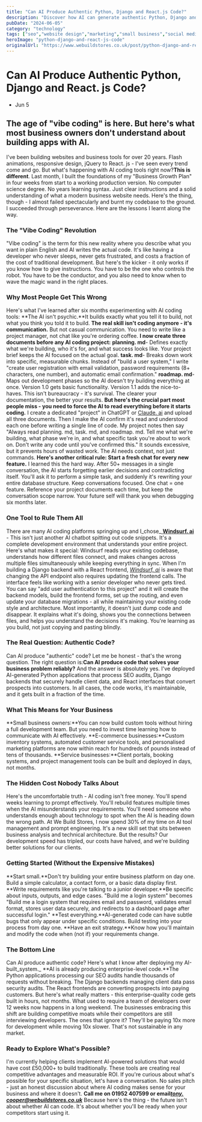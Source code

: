```yaml
---
title: "Can AI Produce Authentic Python, Django and React.js Code?"
description: "Discover how AI can generate authentic Python, Django and React.js Code. Learn to communicate effectively with AI for reliable coding solutions."
pubDate: "2024-06-05"
category: "technology"
tags: ["seo","website design","marketing","small business","social media"]
heroImage: "python-django-and-react-js-code"
originalUrl: "https://www.webuildstores.co.uk/post/python-django-and-react-js-code"
---
```




<BlogHeroImage src={heroImage} alt="Can AI Produce Authentic Python, Django and React.js Code?" />

# Can AI Produce Authentic Python, Django and React. js Code?
 * Jun 5
## The age of "vibe coding" is here. But here's what most business owners don't understand about building apps with AI.
I've been building websites and business tools for over 20 years. Flash animations, responsive design, jQuery to React. js - I've seen every trend come and go. But what's happening with AI coding tools right now?**This is different**.
Last month, I built the foundations of my "Business Growth Plan" in four weeks from start to a working production version.
No computer science degree. No years learning syntax. Just clear instructions and a solid understanding of what a modern business website needs.
Here's the thing, though - I almost failed spectacularly and burnt my codebase to the ground.
I succeeded through perseverance. Here are the lessons I learnt along the way.
###
### The "Vibe Coding" Revolution
"Vibe coding" is the term for this new reality where you describe what you want in plain English and AI writes the actual code. It's like having a developer who never sleeps, never gets frustrated, and costs a fraction of the cost of traditional development.
But here's the kicker - it only works if you know how to give instructions. You have to be the one who controls the robot. You have to be the conductor, and you also need to know when to wave the magic wand in the right places.
### Why Most People Get This Wrong
Here's what I've learned after six months experimenting with AI coding tools:
**The AI isn't psychic.**It builds exactly what you tell it to build, not what you think you told it to build.
**The real skill isn't coding anymore - it's communication.**
But not casual communication. You need to write like a project manager, not chat like you're ordering coffee.
**I now create three documents before any AI coding project:**
**planning. md**\- Defines exactly what we're building, who it's for, and what success looks like. Your project brief keeps the AI focused on the actual goal.
**task. md**\- Breaks down work into specific, measurable chunks. Instead of "build a user system," I write "create user registration with email validation, password requirements (8+ characters, one number), and automatic email confirmation."
**roadmap. md**\- Maps out development phases so the AI doesn't try building everything at once. Version 1.0 gets basic functionality. Version 1.1 adds the nice-to-haves.
This isn't bureaucracy - it's survival. The clearer your documentation, the better your results.
**But here's the crucial part most people miss - you need to force the AI to read everything before it starts coding.**
I create a dedicated "project" in ChatGPT or [Claude. ai](http://Claude.ai) and upload all three documents. Then I make the AI confirm it's read and understood each one before writing a single line of code.
My project notes then say "Always read planning. md, task. md, and roadmap. md. Tell me what we're building, what phase we're in, and what specific task you're about to work on. Don't write any code until you've confirmed this."
It sounds excessive, but it prevents hours of wasted work. The AI needs context, not just commands.
**Here's another critical rule: Start a fresh chat for every new feature.**
I learned this the hard way. After 50+ messages in a single conversation, the AI starts forgetting earlier decisions and contradicting itself. You'll ask it to perform a simple task, and suddenly it's rewriting your entire database structure.
Keep conversations focused. One chat = one feature. Reference your project documents each time, but keep the conversation scope narrow. Your future self will thank you when debugging six months later.
### One Tool to Rule Them All
There are many AI coding platforms springing up and I_chose_[ ](http://choseWindsurf.ai)[**Windsurf. ai**](http://Windsurf.ai) \- This isn't just another AI chatbot spitting out code snippets. It's a complete development environment that understands your entire project.
Here's what makes it special: Windsurf reads your existing codebase, understands how different files connect, and makes changes across multiple files simultaneously while keeping everything in sync. When I'm building a Django backend with a React frontend, [_Windsurf. ai_](http://Windsurf.ai) is aware that changing the API endpoint also requires updating the frontend calls.
The interface feels like working with a senior developer who never gets tired. You can say "add user authentication to this project" and it will create the backend models, build the frontend forms, set up the routing, and even update your database migrations - all while maintaining your existing code style and architecture.
Most importantly, it doesn't just dump code and disappear. It explains what it's doing, shows you the connections between files, and helps you understand the decisions it's making. You're learning as you build, not just copying and pasting blindly.
### The Real Question: Authentic Code?
Can AI produce "authentic" code? Let me be honest - that's the wrong question.
The right question is:**Can AI produce code that solves your business problem reliably?**
And the answer is absolutely yes.
I've deployed AI-generated Python applications that process SEO audits, Django backends that securely handle client data, and React interfaces that convert prospects into customers.
In all cases, the code works, it's maintainable, and it gets built in a fraction of the time.
### What This Means for Your Business
**Small business owners:**You can now build custom tools without hiring a full development team. But you need to invest time learning how to communicate with AI effectively.
**E-commerce businesses:**Custom inventory systems, automated customer service tools, and personalised marketing platforms are now within reach for hundreds of pounds instead of tens of thousands.
**Service businesses:**Client portals, booking systems, and project management tools can be built and deployed in days, not months.
### The Hidden Cost Nobody Talks About
Here's the uncomfortable truth - AI coding isn't free money.
You'll spend weeks learning to prompt effectively. You'll rebuild features multiple times when the AI misunderstands your requirements. You'll need someone who understands enough about technology to spot when the AI is heading down the wrong path.
At We Build Stores, I now spend 30% of my time on AI tool management and prompt engineering. It's a new skill set that sits between business analysis and technical architecture.
But the results? Our development speed has tripled, our costs have halved, and we're building better solutions for our clients.
### Getting Started (Without the Expensive Mistakes)
**Start small.**Don't try building your entire business platform on day one. Build a simple calculator, a contact form, or a basic data display first.
**Write requirements like you're talking to a junior developer.**Be specific about inputs, outputs, and edge cases. "Build me a login system" becomes "Build me a login system that requires email and password, validates email format, stores user data securely, and redirects to a dashboard page after successful login."
**Test everything.**AI-generated code can have subtle bugs that only appear under specific conditions. Build testing into your process from day one.
**Have an exit strategy.**Know how you'll maintain and modify the code when (not if) your requirements change.
### The Bottom Line
Can AI produce authentic code? Here's what I know after deploying my AI-built_system._
**AI is already producing enterprise-level code.**The Python applications processing our SEO audits handle thousands of requests without breaking. The Django backends managing client data pass security audits. The React frontends are converting prospects into paying customers.
But here's what really matters - this enterprise-quality code gets built in hours, not months.
What used to require a team of developers over 12 weeks now happens in a long weekend. The businesses embracing this shift are building competitive moats while their competitors are still interviewing developers.
The ones that ignore it? They'll be paying 10x more for development while moving 10x slower. That's not sustainable in any market.
### Ready to Explore What's Possible?
I'm currently helping clients implement AI-powered solutions that would have cost £50,000+ to build traditionally. These tools are creating real competitive advantages and measurable ROI.
If you're curious about what's possible for your specific situation, let's have a conversation. No sales pitch - just an honest discussion about where AI coding makes sense for your business and where it doesn't.
**Call me on 01952 407599 or email**[**_tony. cooper@webuildstores.co.uk_**](mailto:tony.cooper@webuildstores.co.uk)
Because here's the thing - the future isn't about whether AI can code. It's about whether you'll be ready when your competitors start using it.
